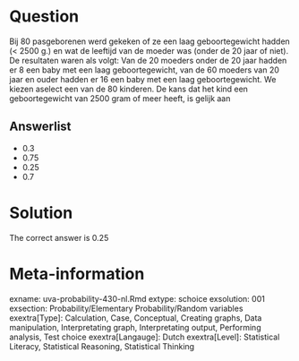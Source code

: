 Question
========

Bij 80 pasgeborenen werd gekeken of ze een laag geboortegewicht hadden (< 2500 g.) en wat de leeftijd van de moeder was (onder de 20 jaar of niet). De resultaten waren als volgt: Van de 20 moeders onder de 20 jaar hadden er 8 een baby met een laag geboortegewicht, van de 60 moeders van 20 jaar en ouder hadden er 16 een baby met een laag geboortegewicht. We kiezen aselect een van de 80 kinderen. De kans dat het kind een geboortegewicht van 2500 gram of meer heeft, is gelijk aan 

Answerlist
----------
* 0.3
* 0.75
* 0.25
* 0.7

Solution
========

The correct answer is  0.25 

Meta-information
================
exname: uva-probability-430-nl.Rmd 
extype: schoice 
exsolution: 001 
exsection: Probability/Elementary Probability/Random variables
exextra[Type]: Calculation, Case, Conceptual, Creating graphs, Data manipulation, Interpretating graph, Interpretating output, Performing analysis, Test choice 
exextra[Langauge]: Dutch 
exextra[Level]: Statistical Literacy, Statistical Reasoning, Statistical Thinking 
